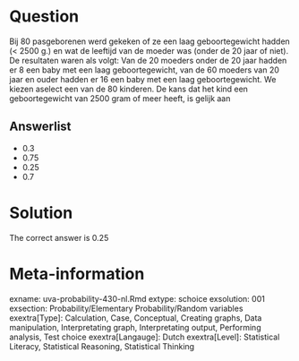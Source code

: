 Question
========

Bij 80 pasgeborenen werd gekeken of ze een laag geboortegewicht hadden (< 2500 g.) en wat de leeftijd van de moeder was (onder de 20 jaar of niet). De resultaten waren als volgt: Van de 20 moeders onder de 20 jaar hadden er 8 een baby met een laag geboortegewicht, van de 60 moeders van 20 jaar en ouder hadden er 16 een baby met een laag geboortegewicht. We kiezen aselect een van de 80 kinderen. De kans dat het kind een geboortegewicht van 2500 gram of meer heeft, is gelijk aan 

Answerlist
----------
* 0.3
* 0.75
* 0.25
* 0.7

Solution
========

The correct answer is  0.25 

Meta-information
================
exname: uva-probability-430-nl.Rmd 
extype: schoice 
exsolution: 001 
exsection: Probability/Elementary Probability/Random variables
exextra[Type]: Calculation, Case, Conceptual, Creating graphs, Data manipulation, Interpretating graph, Interpretating output, Performing analysis, Test choice 
exextra[Langauge]: Dutch 
exextra[Level]: Statistical Literacy, Statistical Reasoning, Statistical Thinking 
